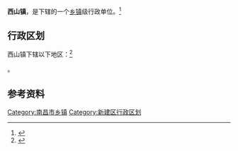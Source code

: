 {{中国乡级行政区|36/01/22/103/000}}

'''西山镇'''，是{{PRC admin/fullname|36/01/22/103/000|3}}下辖的一个[[乡镇|乡镇]]级行政单位。<ref>{{PRC admin/ref sgc|{{PRC admin/parent|36/01/22/103/000}}}}</ref>

== 行政区划 ==

西山镇下辖以下地区：<ref>{{PRC admin/ref sgc|36/01/22/103/000}}</ref>

{{PRC admin/children|36/01/22/103/000}}。

== 参考资料 ==

{{reflist}}

{{江西省南昌市新建县行政区划}}
{{江西行政区划小作品}}

[[Category:南昌市乡镇|Category:南昌市乡镇]]
[[Category:新建区行政区划|Category:新建区行政区划]]